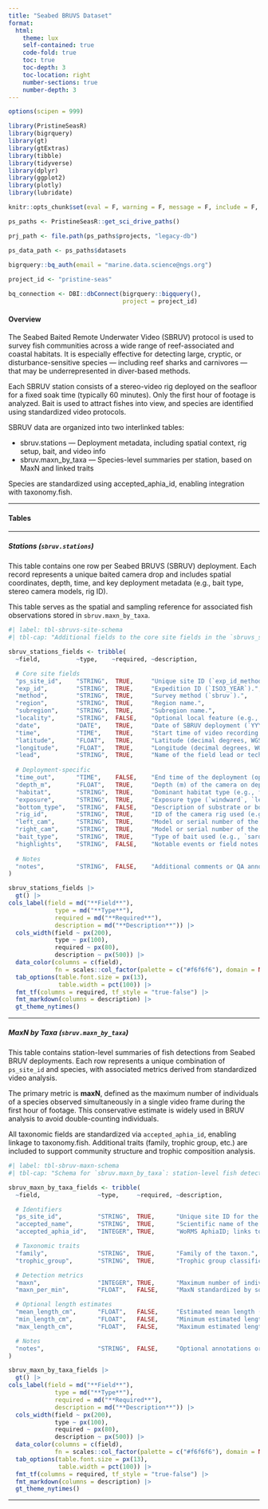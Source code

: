 ```yaml
---
title: "Seabed BRUVS Dataset"
format: 
  html:
    theme: lux
    self-contained: true
    code-fold: true
    toc: true 
    toc-depth: 3
    toc-location: right
    number-sections: true
    number-depth: 3
---
```


```r
options(scipen = 999)

library(PristineSeasR)
library(bigrquery)
library(gt)
library(gtExtras)
library(tibble)
library(tidyverse)
library(dplyr)
library(ggplot2)
library(plotly)
library(lubridate)

knitr::opts_chunk$set(eval = F, warning = F, message = F, include = F, echo = F)

ps_paths <- PristineSeasR::get_sci_drive_paths()

prj_path <- file.path(ps_paths$projects, "legacy-db")

ps_data_path <- ps_paths$datasets
  
bigrquery::bq_auth(email = "marine.data.science@ngs.org")

project_id <- "pristine-seas"

bq_connection <- DBI::dbConnect(bigrquery::bigquery(), 
                                project = project_id)
```

#### Overview

The Seabed Baited Remote Underwater Video (SBRUV) protocol is used to survey fish communities across a wide range of reef-associated and coastal habitats. It is especially effective for detecting large, cryptic, or disturbance-sensitive species — including reef sharks and carnivores — that may be underrepresented in diver-based methods.

Each SBRUV station consists of a stereo-video rig deployed on the seafloor for a fixed soak time (typically 60 minutes). Only the first hour of footage is analyzed. Bait is used to attract fishes into view, and species are identified using standardized video protocols.

SBRUV data are organized into two interlinked tables:

- sbruv.stations — Deployment metadata, including spatial context, rig setup, bait, and video info
- sbruv.maxn_by_taxa — Species-level summaries per station, based on MaxN and linked traits

Species are standardized using accepted_aphia_id, enabling integration with taxonomy.fish.

------------------------------------------------------------------------

#### Tables 

------------------------------------------------------------------------

##### Stations (`sbruv.stations`)

This table contains one row per Seabed BRUVS (SBRUV) deployment. Each record represents a unique baited camera drop and includes spatial coordinates, depth, time, and key deployment metadata (e.g., bait type, stereo camera models, rig ID).

This table serves as the spatial and sampling reference for associated fish observations stored in `sbruv.maxn_by_taxa`.

```r
#| label: tbl-sbruvs-site-schema
#| tbl-cap: "Additional fields to the core site fields in the `sbruvs_sites` table"

sbruv_stations_fields <- tribble(
  ~field,          ~type,    ~required, ~description,

  # Core site fields
  "ps_site_id",    "STRING",  TRUE,     "Unique site ID (`exp_id_method_###`), e.g., `FJI_2025_sbruv_001`.",
  "exp_id",        "STRING",  TRUE,     "Expedition ID (`ISO3_YEAR`).",
  "method",        "STRING",  TRUE,     "Survey method (`sbruv`).",
  "region",        "STRING",  TRUE,     "Region name.",
  "subregion",     "STRING",  TRUE,     "Subregion name.",
  "locality",      "STRING",  FALSE,    "Optional local feature (e.g., bay, channel, reef).",
  "date",          "DATE",    TRUE,     "Date of SBRUV deployment (`YYYY-MM-DD`).",
  "time",          "TIME",    TRUE,     "Start time of video recording (`HH:MM:SS`).",
  "latitude",      "FLOAT",   TRUE,     "Latitude (decimal degrees, WGS84).",
  "longitude",     "FLOAT",   TRUE,     "Longitude (decimal degrees, WGS84).",
  "lead",          "STRING",  TRUE,     "Name of the field lead or technician.",
  
  # Deployment-specific
  "time_out",      "TIME",    FALSE,    "End time of the deployment (optional; used to calculate soak time).",
  "depth_m",       "FLOAT",   TRUE,     "Depth (m) of the camera on deployment.",
  "habitat",       "STRING",  TRUE,     "Dominant habitat type (e.g., fore reef, mangrove, channel).",
  "exposure",      "STRING",  TRUE,     "Exposure type (`windward`, `leeward`, `lagoon`, etc.).",
  "bottom_type",   "STRING",  FALSE,    "Description of substrate or bottom type at deployment site.",
  "rig_id",        "STRING",  TRUE,     "ID of the camera rig used (e.g., `RIG01`).",
  "left_cam",      "STRING",  TRUE,     "Model or serial number of the left camera.",
  "right_cam",     "STRING",  TRUE,     "Model or serial number of the right camera.",
  "bait_type",     "STRING",  TRUE,     "Type of bait used (e.g., `sardines`, `skipjack`, `local fish`).",
  "highlights",    "STRING",  FALSE,    "Notable events or field notes (e.g., large predator presence, gear issue).",
  
  # Notes
  "notes",         "STRING",  FALSE,    "Additional comments or QA annotations."
)

sbruv_stations_fields |>
  gt() |> 
cols_label(field = md("**Field**"),
             type = md("**Type**"),
             required = md("**Required**"),
             description = md("**Description**")) |> 
  cols_width(field ~ px(200),
             type ~ px(100),
             required ~ px(80),
             description ~ px(500)) |>
  data_color(columns = c(field),
             fn = scales::col_factor(palette = c("#f6f6f6"), domain = NULL) ) |>
  tab_options(table.font.size = px(13),
              table.width = pct(100)) |> 
  fmt_tf(columns = required, tf_style = "true-false") |> 
  fmt_markdown(columns = description) |> 
  gt_theme_nytimes()
```

---

##### MaxN by Taxa (`sbruv.maxn_by_taxa`)

This table contains station-level summaries of fish detections from Seabed BRUV deployments. Each row represents a unique combination of `ps_site_id` and species, with associated metrics derived from standardized video analysis.

The primary metric is **maxN**, defined as the maximum number of individuals of a species observed simultaneously in a single video frame during the first hour of footage. This conservative estimate is widely used in BRUV analysis to avoid double-counting individuals.

All taxonomic fields are standardized via `accepted_aphia_id`, enabling linkage to taxonomy.fish. Additional traits (family, trophic group, etc.) are included to support community structure and trophic composition analysis.


```r
#| label: tbl-sbruv-maxn-schema
#| tbl-cap: "Schema for `sbruv.maxn_by_taxa`: station-level fish detections and MaxN metrics"

sbruv_maxn_by_taxa_fields <- tribble(
  ~field,                ~type,     ~required, ~description,

  # Identifiers
  "ps_site_id",          "STRING",  TRUE,      "Unique site ID for the SBRUV deployment.",
  "accepted_name",       "STRING",  TRUE,      "Scientific name of the detected species (`Genus species`).",
  "accepted_aphia_id",   "INTEGER", TRUE,      "WoRMS AphiaID; links to `taxonomy.fish`.",

  # Taxonomic traits
  "family",              "STRING",  TRUE,      "Family of the taxon.",
  "trophic_group",       "STRING",  TRUE,      "Trophic group classification (e.g., `top-predator`, `herbivore/detritivore`).",

  # Detection metrics
  "maxn",                "INTEGER", TRUE,      "Maximum number of individuals observed simultaneously (MaxN).",
  "maxn_per_min",        "FLOAT",   FALSE,     "MaxN standardized by soak time in minutes (optional, if soak time varies).",

  # Optional length estimates
  "mean_length_cm",      "FLOAT",   FALSE,     "Estimated mean length (cm) of individuals, if measured.",
  "min_length_cm",       "FLOAT",   FALSE,     "Minimum estimated length (cm), if available.",
  "max_length_cm",       "FLOAT",   FALSE,     "Maximum estimated length (cm), if available.",

  # Notes
  "notes",               "STRING",  FALSE,     "Optional annotations or QA comments for the record."
)

sbruv_maxn_by_taxa_fields |>
  gt() |> 
cols_label(field = md("**Field**"),
             type = md("**Type**"),
             required = md("**Required**"),
             description = md("**Description**")) |> 
  cols_width(field ~ px(200),
             type ~ px(100),
             required ~ px(80),
             description ~ px(500)) |>
  data_color(columns = c(field),
             fn = scales::col_factor(palette = c("#f6f6f6"), domain = NULL) ) |>
  tab_options(table.font.size = px(13),
              table.width = pct(100)) |> 
  fmt_tf(columns = required, tf_style = "true-false") |> 
  fmt_markdown(columns = description) |> 
  gt_theme_nytimes()
```

---